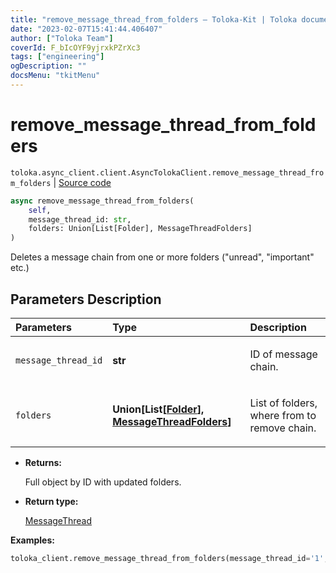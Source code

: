 ```yaml
---
title: "remove_message_thread_from_folders — Toloka-Kit | Toloka documentation"
date: "2023-02-07T15:41:44.406407"
author: ["Toloka Team"]
coverId: F_bIcOYF9yjrxkPZrXc3
tags: ["engineering"]
ogDescription: ""
docsMenu: "tkitMenu"
---
```


# remove_message_thread_from_folders
`toloka.async_client.client.AsyncTolokaClient.remove_message_thread_from_folders` | [Source code](https://github.com/Toloka/toloka-kit/blob/v1.1.3/src/async_client/client.py#L0)

```python
async remove_message_thread_from_folders(
    self,
    message_thread_id: str,
    folders: Union[List[Folder], MessageThreadFolders]
)
```

Deletes a message chain from one or more folders ("unread", "important" etc.)

## Parameters Description

| Parameters | Type | Description |
| :----------| :----| :-----------|
`message_thread_id`|**str**|<p>ID of message chain.</p>
`folders`|**Union\[List\[[Folder](/docs/toloka-kit/reference/toloka.client.message_thread.Folder)\], [MessageThreadFolders](/docs/toloka-kit/reference/toloka.client.message_thread.MessageThreadFolders)\]**|<p>List of folders, where from to remove chain.</p>

* **Returns:**

  Full object by ID with updated folders.

* **Return type:**

  [MessageThread](/docs/toloka-kit/reference/toloka.client.message_thread.MessageThread)

**Examples:**

```python
toloka_client.remove_message_thread_from_folders(message_thread_id='1', folders=['IMPORTANT'])
```

